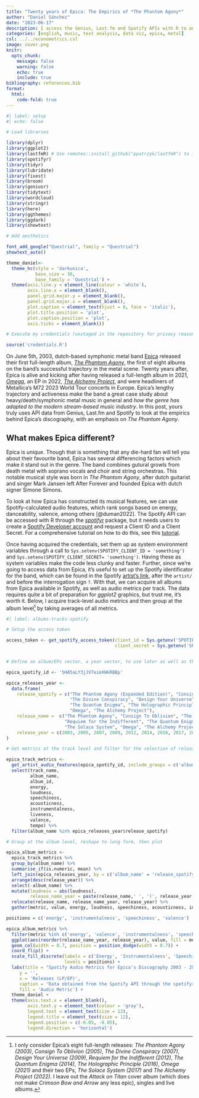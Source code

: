 ```yaml
---
title: "Twenty years of Epica: The Empirics of *The Phantom Agony*"
author: "Daniel Sánchez"
date: "2023-06-17"
description: I access the Genius, Last.fm and Spotify APIs with R to analyse the data behind Epica's first album, *The Phantom Agony*. Cover picture by [Diego Eivar](https://www.facebook.com/bubueivar).
categories: [english, music, text analysis, data viz, epica, metal]
csl: ../../econometrics.csl
image: cover.png
knitr:
  opts_chunk: 
    message: false
    warning: false
    echo: true
    include: true
bibliography: references.bib
format:
  html:
    code-fold: true
---
```


```r
#| label: setup
#| echo: false

# Load libraries

library(dplyr)
library(ggplot2)
library(lastfmR) # Use remotes::install_github("ppatrzyk/lastfmR") to install the lastfmR package
library(spotifyr)
library(tidyr)
library(lubridate)
library(fixest)
library(broom)
library(geniusr)
library(tidytext)
library(wordcloud)
library(stringr)
library(here)
library(ggthemes)
library(ggdark)
library(showtext)

# Add aesthetics

font_add_google("Questrial", family = "Questrial")
showtext_auto()

theme_daniel<-
  theme_hc(style = 'darkunica',
           base_size = 30,
           base_family = 'Questrial') +
  theme(axis.line.y = element_line(colour = 'white'),
        axis.line.x = element_blank(),
        panel.grid.major.y = element_blank(),
        panel.grid.major.x = element_blank(),
        plot.caption = element_text(hjust = 0, face = 'italic'),
        plot.title.position = 'plot',
        plot.caption.position = 'plot',
        axis.ticks = element_blank())

# Execute my credentials (unstaged in the repository for privacy reasons)

source('credentials.R')

```


On June 5th, 2003, dutch-based symphonic metal band [Epica](https://www.epica.nl/home) released their first full-length album, [*The Phantom Agony*](https://open.spotify.com/album/5qBmY4zyWEYP8bNJsq9Xjf?si=fJdSpTbvT4STnJJf3FweTw), the first of eight albums on the band's successful trajectory in the metal scene. Twenty years after, Epica is alive and kicking after having released a full-length album in 2021, [*Omega*](https://open.spotify.com/album/4Hb5cbP4Z9H9G1HavAra4q?si=9oHGzf-CRferS5kk9cxbsA), an EP in 2022, [*The Alchemy Project*](https://open.spotify.com/album/5So2cOEFCkkxZ7o5DAvpPH?si=5NCuejwaT3CIfHz1qzAG-w), and were headliners of Metallica's M72 2023 World Tour concerts in Europe. Epica's lengthy trajectory and activeness make the band a great case study about heavy/death/symphonic metal music in general and *how the genre has adapted to the modern stream-based music industry*. In this post, yours truly uses API data from Genius, Last.fm and Spotify to look at the empirics behind Epica's discography, with an emphasis on *The Phantom Agony*.

## What makes Epica different?

Epica is *unique*. Though that is something that any die-hard fan will tell you about their favourite band, Epica has several differencing factors which make it stand out in the genre. The band combines gutural growls from death metal with soprano vocals and choir and string orchestras. This notable musical style was born in *The Phantom Agony*, after dutch guitarist and singer Mark Jansen left After Forever and founded Epica with dutch signer Simone Simons.

To look at how Epica has constructed its musical features, we can use Spotify-calculated audio features, which rank songs based on energy, danceability, valence, among others [@duman2022]. The Spotify API can be accessed with R through the [*spotifyr*](https://www.rcharlie.com/spotifyr/) package, but it needs users to create a [Spotify Developer account](https://developer.spotify.com/) and request a Client ID and a Client Secret. For a comprehensive tutorial on how to do this, see this [tutorial](https://msmith7161.github.io/what-is-speechiness/). 

Once having acquired the credentials, set them up as system environment variables through a call to `Sys.setenv(SPOTIFY_CLIENT_ID = 'something')` and `Sys.setenv(SPOTIFY_CLIENT_SECRET= 'something')`. Having these as system variables make the code less clunky and faster. Further, since we're going to access data from Epica, it's useful to set up the Spotify identificator for the band, which can be found in the Spotify [artist's link](https://open.spotify.com/artist/5HA5aLY3jJV7eimXWkRBBp?si=7BH2xg27Q9-gjo7UC25-FA), after the `artist/` and before the interrogation sign `?`. With that, we can acquire all albums from Epica available in Spotify, as well as audio metrics per track. The data requires quite a bit of preparation for *ggplot2* graphics, but trust me, it's worth it. Below, I acquire track-level audio metrics and then group at the album level^[I only consider Epica's eight full-length releases: *The Phantom Agony (2003)*, *Consign To Oblivion (2005)*, *The Divine Conspiracy (2007)*, *Design Your Universe (2009)*, *Requiem for the Indifferent (2012)*, *The Quantum Enigma (2014)*, *The Holographic Principle (2016)*, *Omega (2021)* and their two EPs, *The Solace System (2017)* and *The Alchemy Project (2022)*. I leave out the *Attack on Titan* cover album (which does not make *Crimson Bow and Arrow* any less epic), singles and live albums.] by taking averages of all metrics. 

```r
#| label: albums-tracks-spotify

# Setup the access token

access_token <- get_spotify_access_token(client_id = Sys.getenv('SPOTIFY_CLIENT_ID'),
                                         client_secret = Sys.getenv('SPOTIFY_CLIENT_SECRET'))


# Define an album/EPs vector, a year vector, to use later as well as the artist id

epica_spotify_id <- '5HA5aLY3jJV7eimXWkRBBp'

epica_releases_year <- 
  data.frame(
    release_spotify = c("The Phantom Agony (Expanded Edition)", "Consign To Oblivion (Expanded Edition)", 
                        "The Divine Conspiracy", "Design Your Universe", "Requiem for the Indifferent", 
                        "The Quantum Enigma", "The Holographic Principle","The Solace System", 
                        "Omega", "The Alchemy Project"),
    release_name =  c("The Phantom Agony", "Consign To Oblivion", "The Divine Conspiracy", "Design Your Universe", 
                      "Requiem for the Indifferent", "The Quantum Enigma", "The Holographic Principle",
                      "The Solace System", "Omega", "The Alchemy Project"),
    release_year = c(2003, 2005, 2007, 2009, 2012, 2014, 2016, 2017, 2021, 2022)
)

# Get metrics at the track level and filter for the selection of releases I chose

epica_track_metrics <-
  get_artist_audio_features(epica_spotify_id, include_groups = c('album', 'single')) %>%
  select(track_name,
         album_name,
         album_id,
         energy,
         loudness,
         speechiness,
         acousticness,
         instrumentalness,
         liveness,
         valence,
         tempo) %>% 
  filter(album_name %in% epica_releases_year$release_spotify) 

# Group at the album level, reshape to long form, then plot

epica_album_metrics <-
  epica_track_metrics %>% 
  group_by(album_name) %>% 
  summarise_if(is.numeric, mean) %>% 
  left_join(epica_releases_year, by = c('album_name' = 'release_spotify')) %>% 
  arrange(desc(release_year)) %>% 
  select(-album_name) %>% 
  mutate(loudness = abs(loudness),
         release_name_year = paste(release_name,' ', '(', release_year, ')', sep = '')) %>% 
  relocate(release_name, release_name_year, release_year) %>% 
  gather(metric, value, energy, loudness, speechiness, acousticness, instrumentalness, liveness, valence, tempo)

positions = c('energy', 'instrumentalness', 'speechiness', 'valence')

epica_album_metrics %>%
  filter(metric %in% c('energy', 'valence', 'instrumentalness', 'speechiness')) %>% 
  ggplot(aes(reorder(release_name_year, release_year), value, fill = metric)) +
  geom_col(width = 0.7, position = position_dodge(width = 0.7)) +
  coord_flip() +
  scale_fill_discrete(labels = c('Energy', 'Instrumentalness', 'Speechiness', 'Valence'),
                      levels = positions) + 
  labs(title = "Spotify Audio Metrics for Epica's Discography 2003 - 2022",
     y = '',
     x = 'Releases (LP/EP)',
     caption = 'Data obtained from the Spotify API through the spotifyr package',
     fill = 'Audio Metric') +
  theme_daniel +
  theme(axis.text.x = element_blank(),
        axis.text.y = element_text(colour = 'gray'),
        legend.text = element_text(size = 12),
        legend.title = element_text(size = 12),
        legend.position = c(-0.05, -0.05),
        legend.direction = 'horizontal') 
```




